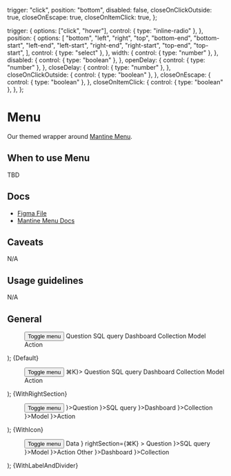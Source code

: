 
  trigger: "click",
  position: "bottom",
  disabled: false,
  closeOnClickOutside: true,
  closeOnEscape: true,
  closeOnItemClick: true,
};

  trigger: {
    options: ["click", "hover"],
    control: { type: "inline-radio" },
  },
  position: {
    options: [
      "bottom",
      "left",
      "right",
      "top",
      "bottom-end",
      "bottom-start",
      "left-end",
      "left-start",
      "right-end",
      "right-start",
      "top-end",
      "top-start",
    ],
    control: { type: "select" },
  },
  width: {
    control: { type: "number" },
  },
  disabled: {
    control: { type: "boolean" },
  },
  openDelay: {
    control: { type: "number" },
  },
  closeDelay: {
    control: { type: "number" },
  },
  closeOnClickOutside: {
    control: { type: "boolean" },
  },
  closeOnEscape: {
    control: { type: "boolean" },
  },
  closeOnItemClick: {
    control: { type: "boolean" },
  },
};

<Meta title="Overlays/Menu" component={Menu} args={args} argTypes={argTypes} />

# Menu

Our themed wrapper around [Mantine Menu](https://mantine.dev/core/menu/).

## When to use Menu

TBD

## Docs

- [Figma File](https://www.figma.com/file/MZhwfwmOaa8HeCBBUCeq7R/Menu?type=design&node-id=1-96&mode=design&t=Q0nq1hUkXN7VFjRt-0)
- [Mantine Menu Docs](https://mantine.dev/core/menu/)

## Caveats

N/A

## Usage guidelines

N/A

## General

  <Flex justify="center">
    <Menu {...args}>
      <Menu.Target>
        <Button>Toggle menu</Button>
      </Menu.Target>
      <Menu.Dropdown>
        <Menu.Item>Question</Menu.Item>
        <Menu.Item>SQL query</Menu.Item>
        <Menu.Item>Dashboard</Menu.Item>
        <Menu.Item>Collection</Menu.Item>
        <Menu.Item>Model</Menu.Item>
        <Menu.Item>Action</Menu.Item>
      </Menu.Dropdown>
    </Menu>
  </Flex>
);

<Canvas>
  <Story name="Default">{Default}</Story>
</Canvas>

  <Flex justify="center">
    <Menu {...args}>
      <Menu.Target>
        <Button>Toggle menu</Button>
      </Menu.Target>
      <Menu.Dropdown>
        <Menu.Item rightSection={<Text color="inherit">⌘K</Text>}>
          Question
        </Menu.Item>
        <Menu.Item>SQL query</Menu.Item>
        <Menu.Item>Dashboard</Menu.Item>
        <Menu.Item>Collection</Menu.Item>
        <Menu.Item>Model</Menu.Item>
        <Menu.Item>Action</Menu.Item>
      </Menu.Dropdown>
    </Menu>
  </Flex>
);

<Canvas>
  <Story name="WithRightSection">{WithRightSection}</Story>
</Canvas>

  <Flex justify="center">
    <Menu {...args}>
      <Menu.Target>
        <Button>Toggle menu</Button>
      </Menu.Target>
      <Menu.Dropdown>
        <Menu.Item icon={<Icon name="insight" />}>Question</Menu.Item>
        <Menu.Item icon={<Icon name="sql" />}>SQL query</Menu.Item>
        <Menu.Item icon={<Icon name="dashboard" />}>Dashboard</Menu.Item>
        <Menu.Item icon={<Icon name="folder" />}>Collection</Menu.Item>
        <Menu.Item icon={<Icon name="model" />}>Model</Menu.Item>
        <Menu.Item icon={<Icon name="bolt" />}>Action</Menu.Item>
      </Menu.Dropdown>
    </Menu>
  </Flex>
);

<Canvas>
  <Story name="WithIcon">{WithIcon}</Story>
</Canvas>

  <Flex justify="center">
    <Menu {...args}>
      <Menu.Target>
        <Button>Toggle menu</Button>
      </Menu.Target>
      <Menu.Dropdown>
        <Menu.Label>Data</Menu.Label>
        <Menu.Item
          icon={<Icon name="insight" />}
          rightSection={<Text color="inherit">⌘K</Text>}
        >
          Question
        </Menu.Item>
        <Menu.Item icon={<Icon name="sql" />}>SQL query</Menu.Item>
        <Menu.Item icon={<Icon name="model" />}>Model</Menu.Item>
        <Menu.Item icon={<Icon name="bolt" />}>Action</Menu.Item>
        <Menu.Divider />
        <Menu.Label>Other</Menu.Label>
        <Menu.Item icon={<Icon name="dashboard" />}>Dashboard</Menu.Item>
        <Menu.Item icon={<Icon name="folder" />}>Collection</Menu.Item>
      </Menu.Dropdown>
    </Menu>
  </Flex>
);

<Canvas>
  <Story name="WithLabelAndDivider">{WithLabelAndDivider}</Story>
</Canvas>

